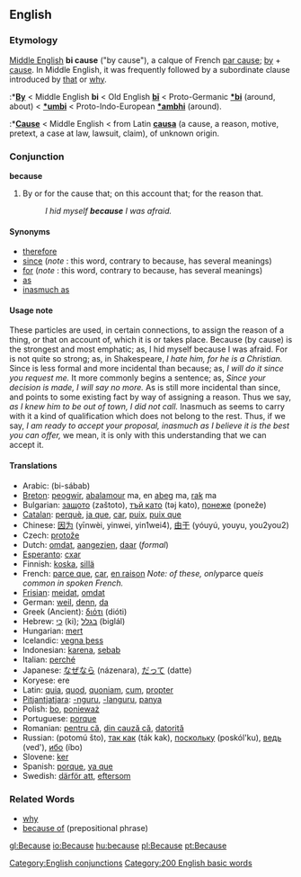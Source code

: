 ==English==

===Etymology===
[[Middle English]] '''bi cause''' ("by cause"), a calque of French [[par cause]]; [[by]] + [[cause]]. In Middle English, it was frequently followed by a subordinate clause introduced by [[that]] or [[why]].
:*'''[[By]]''' < Middle English '''bi''' < Old English '''[[bi#Old English|bī]]''' < Proto-Germanic '''[[*bi]]''' (around, about) < '''[[*umbi]]''' < Proto-Indo-European '''[[*ambhi]]''' (around).
:*'''[[Cause]]''' < Middle English < from Latin '''[[causa#Latin|causa]]''' (a cause, a reason, motive, pretext, a case at law, lawsuit, claim), of unknown origin.

===Conjunction===
'''because'''
#By or for the cause that; on this account that; for the reason that.
#:''I hid myself '''because''' I was afraid.''

====Synonyms====
*[[therefore]]
*[[since]] (''note'' : this word, contrary to because, has several meanings) 
*[[for]] (''note'' : this word, contrary to because, has several meanings) 
*[[as]]
*[[inasmuch as]]

====Usage note====
These particles are used, in certain connections, to assign the reason of a thing, or that on account of, which it is or takes place.  Because (by cause) is the strongest and most emphatic; as, I hid myself because I was afraid.  For is not quite so strong; as, in Shakespeare, ''I hate him, for he is a Christian.''  Since is less formal and more incidental than because; as, ''I will do it since you request me.''  It more commonly begins a sentence; as, ''Since your decision is made, I will say no more.''  As is still more incidental than since, and points to some existing fact by way of assigning a reason. Thus we say, ''as I knew him to be out of town, I did not call.'' Inasmuch as seems to carry with it a kind of qualification which does not belong to the rest.  Thus, if we say, ''I am ready to accept your proposal, inasmuch as I believe it is the best you can offer,'' we mean, it is only with this understanding that we can accept it.
<!--Webster 1913-->

====Translations====
*Arabic: {{ARchar|[[بسبب|بِسَبَب]]}} (bi-sábab)
*[[Breton]]: [[peogwir]], [[abalamour]] ma, en [[abeg]] ma, [[rak]] ma
*Bulgarian: [[защото]] (zaštoto), [[тъй като]] (təj kato), [[понеже]] (poneže)
*[[Catalan]]: [[perquè]], [[ja que]], [[car]], [[puix]], [[puix que]]
*Chinese: [[因为]] (yīnwèi, yinwei, yin1wei4), [[由于]] (yóuyú, youyu, you2you2)
*Czech: [[protože]]
*Dutch: [[omdat]], [[aangezien]], [[daar]] (''formal'')
*[[Esperanto]]: [[cxar]]
*Finnish: [[koska]], [[sillä]]
*French: [[parce que]], [[car]], [[en raison]] ''Note: of these, only ''parce que'' is common in spoken French.''
*[[Frisian]]: [[meidat]], [[omdat]]
*German: [[weil]], [[denn]], [[da]]
*Greek (Ancient): [[διότι]] (dióti)
*Hebrew: [[כי]] (ki); [[בגלל]] (biglál)
*Hungarian: [[mert]]
*Icelandic: [[vegna þess]]
*Indonesian: [[karena]], [[sebab]]
*Italian: [[perché]]
*Japanese: [[なぜなら]] (názenara), [[だって]] (datte)
*Koryese: ere
*Latin: [[quia]], [[quod]], [[quoniam]], [[cum]], [[propter]]
*[[Pitjantjatjara]]: [[-nguru]], [[-languru]], [[panya]]
*Polish: [[bo]], [[ponieważ]]
*Portuguese: [[porque]]
*Romanian: [[pentru că]], [[din cauză că]], [[datorită]]
*Russian: {{RUchar|[[потому что]]}} (potomú što), [[так как]] (ták kak), [[поскольку]] (poskól'ku), [[ведь]] (ved'), [[ибо]] (íbo)
*Slovene: [[ker]]
*Spanish: [[porque]], [[ya que]]
*Swedish: [[därför att]], [[eftersom]]

===Related Words===
*[[why]]
*[[because of]] (prepositional phrase)

[[Category:English conjunctions]]
[[Category:200 English basic words]]

[[gl:Because]]
[[io:Because]]
[[hu:because]]
[[pl:Because]]
[[pt:Because]]